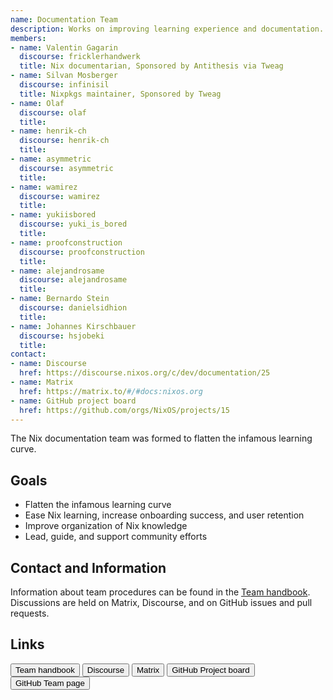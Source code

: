 ```yaml
---
name: Documentation Team
description: Works on improving learning experience and documentation.
members:
- name: Valentin Gagarin
  discourse: fricklerhandwerk
  title: Nix documentarian, Sponsored by Antithesis via Tweag
- name: Silvan Mosberger
  discourse: infinisil
  title: Nixpkgs maintainer, Sponsored by Tweag
- name: Olaf
  discourse: olaf
  title:
- name: henrik-ch
  discourse: henrik-ch
  title:
- name: asymmetric
  discourse: asymmetric
  title:
- name: wamirez
  discourse: wamirez
  title:
- name: yukiisbored
  discourse: yuki_is_bored
  title:
- name: proofconstruction
  discourse: proofconstruction
  title:
- name: alejandrosame
  discourse: alejandrosame
  title:
- name: Bernardo Stein
  discourse: danielsidhion
  title:
- name: Johannes Kirschbauer
  discourse: hsjobeki
  title:
contact:
- name: Discourse
  href: https://discourse.nixos.org/c/dev/documentation/25
- name: Matrix
  href: https://matrix.to/#/#docs:nixos.org
- name: GitHub project board
  href: https://github.com/orgs/NixOS/projects/15
---
```


The Nix documentation team was formed to flatten the infamous learning curve.

## Goals

- Flatten the infamous learning curve
- Ease Nix learning, increase onboarding success, and user retention
- Improve organization of Nix knowledge
- Lead, guide, and support community efforts

## Contact and Information

Information about team procedures can be found in the [Team
handbook](https://github.com/NixOS/nix.dev/tree/master/maintainers).
Discussions are held on Matrix, Discourse, and on GitHub issues and pull
requests.

## Links


<div class="flex flex-wrap gap-4">
  <Button 
    href="https://github.com/NixOS/nix.dev/tree/master/maintainers"
    color="semidarkblue" size="sm">Team handbook</Button>
  <Button 
    href="https://discourse.nixos.org/c/dev/documentation/25"
    color="semidarkblue" size="sm">Discourse</Button>
  <Button 
    href="https://matrix.to/#/#docs:nixos.org"
    color="semidarkblue" size="sm">Matrix</Button>
  <Button 
    href="https://github.com/orgs/NixOS/projects/15"
    color="semidarkblue" size="sm">GitHub Project board</Button>
  <Button 
    href="https://github.com/orgs/NixOS/teams/documentation-team"
    color="semidarkblue" size="sm">GitHub Team page</Button>
</div>
